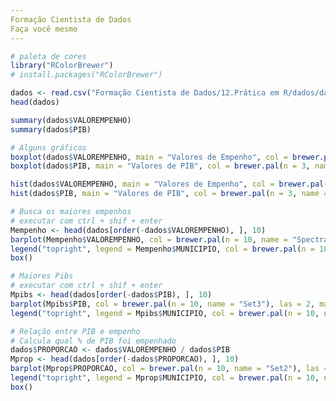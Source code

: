```yaml
---
Formação Cientista de Dados
Faça você mesmo
---
```


```r
# paleta de cores
library("RColorBrewer")
# install.packages("RColorBrewer")
```


```r
dados <- read.csv("Formação Cientista de Dados/12.Prática em R/dados/dados.csv", sep = ";")
head(dados)
```


```r
summary(dados$VALOREMPENHO)
summary(dados$PIB)
```


```r
# Alguns gráficos
boxplot(dados$VALOREMPENHO, main = "Valores de Empenho", col = brewer.pal(n = 3, name = "Paired"), outline = F)
boxplot(dados$PIB, main = "Valores de PIB", col = brewer.pal(n = 3, name = "Pastel1"), outline = F)

hist(dados$VALOREMPENHO, main = "Valores de Empenho", col = brewer.pal(n = 3, name = "Paired"))
hist(dados$PIB, main = "Valores de PIB", col = brewer.pal(n = 3, name = "Pastel1"), outline = F)
```


```r
# Busca os maiores empenhos
# executar com ctrl + shif + enter
Mempenho <- head(dados[order(-dados$VALOREMPENHO), ], 10)
barplot(Mempenho$VALOREMPENHO, col = brewer.pal(n = 10, name = "Spectral"), las = 2, main = "Maiores Empenhos")
legend("topright", legend = Mempenho$MUNICIPIO, col = brewer.pal(n = 10, name = "Spectral"), lty = 1:2, cex = 0.8, ncol = 2, lwd = 4)
box()
```


```r
# Maiores Pibs
# executar com ctrl + shif + enter
Mpibs <- head(dados[order(-dados$PIB), ], 10)
barplot(Mpibs$PIB, col = brewer.pal(n = 10, name = "Set3"), las = 2, main = "Maiores PIBs")
legend("topright", legend = Mpibs$MUNICIPIO, col = brewer.pal(n = 10, name = "Set3"), lty = 1:2, cex = 0.8, ncol = 2, lwd = 4)
```


```r
# Relação entre PIB e empenho
# Calcula qual % de PIB foi empenhado
dados$PROPORCAO <- dados$VALOREMPENHO / dados$PIB
Mprop <- head(dados[order(-dados$PROPORCAO), ], 10)
barplot(Mprop$PROPORCAO, col = brewer.pal(n = 10, name = "Set2"), las = 2, main = "Maiores Gastos em Proporção ao PIB")
legend("topright", legend = Mprop$MUNICIPIO, col = brewer.pal(n = 10, name = "Set2"), lty = 1:2, cex = 0.8, ncol = 2, lwd = 4)
box()
```
